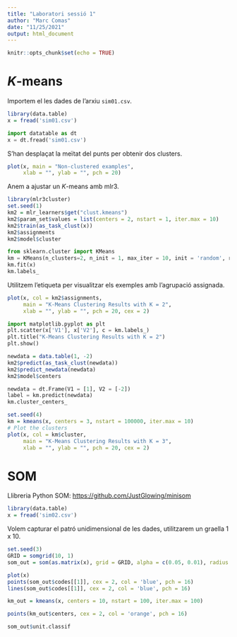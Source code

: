 ```yaml
---
title: "Laboratori sessió 1"
author: "Marc Comas"
date: "11/25/2021"
output: html_document
---
```


```r
knitr::opts_chunk$set(echo = TRUE)
```

# $K$-means

Importem el les dades de l'arxiu `sim01.csv`.

```r
library(data.table)
x = fread('sim01.csv')
```

```python
import datatable as dt
x = dt.fread('sim01.csv')
```

S'han desplaçat la meïtat del punts per obtenir dos clusters.

```r
plot(x, main = "Non-clustered examples",
     xlab = "", ylab = "", pch = 20)
```

Anem a ajustar un $K$-means amb mlr3.

```r
library(mlr3cluster)
set.seed(1)
km2 = mlr_learners$get("clust.kmeans")
km2$param_set$values = list(centers = 2, nstart = 1, iter.max = 10)
km2$train(as_task_clust(x))
km2$assignments
km2$model$cluster
```

```python
from sklearn.cluster import KMeans
km = KMeans(n_clusters=2, n_init = 1, max_iter = 10, init = 'random', random_state=2)
km.fit(x)
km.labels_
```

Utilitzem l'etiqueta per visualitzar els exemples amb l'agrupació assignada.

```r
plot(x, col = km2$assignments,
     main = "K-Means Clustering Results with K = 2",
     xlab = "", ylab = "", pch = 20, cex = 2)
```

```python
import matplotlib.pyplot as plt
plt.scatter(x['V1'], x['V2'], c = km.labels_)
plt.title("K-Means Clustering Results with K = 2")
plt.show()
```

```r
newdata = data.table(1, -2)
km2$predict(as_task_clust(newdata))
km2$predict_newdata(newdata)
km2$model$centers
```

```python
newdata = dt.Frame(V1 = [1], V2 = [-2])
label = km.predict(newdata)
km.cluster_centers_
```

```r
set.seed(4)
km = kmeans(x, centers = 3, nstart = 100000, iter.max = 10)
# Plot the clusters
plot(x, col = km$cluster,
     main = "K-Means Clustering Results with K = 3",
     xlab = "", ylab = "", pch = 20, cex = 2)
```

# SOM


Llibreria Python SOM: <https://github.com/JustGlowing/minisom>

```r
library(data.table)
x = fread('sim02.csv')
```

Volem capturar el patró unidimensional de les dades, utilitzarem un graella 1 x 10.

```r
set.seed(3)
GRID = somgrid(10, 1)
som_out = som(as.matrix(x), grid = GRID, alpha = c(0.05, 0.01), radius = 3)

plot(x)
points(som_out$codes[[1]], cex = 2, col = 'blue', pch = 16)
lines(som_out$codes[[1]], cex = 2, col = 'blue', pch = 16)
```

```r
km_out = kmeans(x, centers = 10, nstart = 100, iter.max = 100)

points(km_out$centers, cex = 2, col = 'orange', pch = 16)
```

```r
som_out$unit.classif
```

